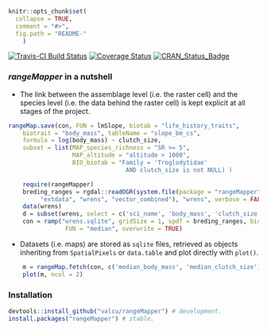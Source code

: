 <!-- README.md is generated from README.Rmd. Please edit that file
knitr::knit('README.Rmd')
-->
```r
knitr::opts_chunk$set(
  collapse = TRUE,
  comment = "#>",
  fig.path = "README-"
    )
```

[![Travis-CI Build Status](https://travis-ci.org/valcu/rangeMapper.svg?branch=master)](https://travis-ci.org/valcu/rangeMapper)
[![Coverage Status](https://img.shields.io/codecov/c/github/valcu/rangeMapper/master.svg)](https://codecov.io/github/valcu/rangeMapper?branch=master)
[![CRAN_Status_Badge](http://www.r-pkg.org/badges/version/rangeMapper)](http://cran.r-project.org/package=rangeMapper)

### _rangeMapper_ in a nutshell

*  The link between the assemblage level (i.e. the raster cell) and the species level (i.e. the data behind the raster cell) is kept explicit at all stages of the project.

```R
rangeMap.save(con, FUN = lmSlope, biotab = "life_history_traits",
    biotrait = "body_mass", tableName = "slope_bm_cs",
    formula = log(body_mass) ~ clutch_size,
    subset = list(MAP_species_richness = "SR >= 5",
                  MAP_altitude = "altitude > 1000",
                  BIO_biotab = "Family = 'Troglodytidae'
                                 AND clutch_size is not NULL) )
```

```r
    require(rangeMapper)
    breding_ranges = rgdal::readOGR(system.file(package = "rangeMapper",
         "extdata", "wrens", "vector_combined"), "wrens", verbose = FALSE)
    data(wrens)
    d = subset(wrens, select = c('sci_name', 'body_mass', 'clutch_size') )
    con = ramp("wrens.sqlite", gridSize = 1, spdf = breding_ranges, biotab = d, ID = "sci_name",
                FUN = "median", overwrite = TRUE)
```

* Datasets (i.e. maps) are stored as `sqlite` files, retrieved as objects inheriting from `SpatialPixels` or `data.table` and plot directly with `plot()`.

```r
    m = rangeMap.fetch(con, c('median_body_mass', 'median_clutch_size'), spatial = FALSE)
    plot(m, ncol = 2)
```



### Installation
```R
devtools::install_github("valcu/rangeMapper") # development.
install.packages("rangeMapper") # stable.
```




